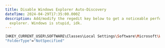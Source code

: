 ```yaml
---
title: Disable Windows Explorer Auto-Discovery
dateTime: 2024-04-29T17:35:00.000Z
description: Add/modify the regedit key below to get a noticeable performance boost in file
  explorer. Windows is stupid, idk.
---
```

```bash title="regedit"
[HKEY_CURRENT_USER\SOFTWARE\Classes\Local Settings\Software\Microsoft\Windows\Shell\Bags\AllFolders\Shell]
"FolderType"="NotSpecified"
```
